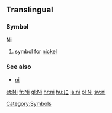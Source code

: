==Translingual==
===Symbol===
'''Ni'''
#{{chemistry}} symbol for [[nickel]]
===See also===
*[[ni]]
[[Category:Symbols]]

[[et:Ni]]
[[fr:Ni]]
[[gl:Ni]]
[[hr:ni]]
[[hu:に]]
[[ja:ni]]
[[pl:Ni]]
[[sv:ni]]